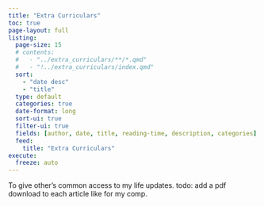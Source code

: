 ```yaml
---
title: "Extra Curriculars"
toc: true
page-layout: full
listing:
  page-size: 15
  # contents:
  #   - "../extra_curriculars/**/*.qmd"
  #   - "!../extra_curriculars/index.qmd"
  sort:
    - "date desc"
    - "title"
  type: default
  categories: true
  date-format: long
  sort-ui: true
  filter-ui: true
  fields: [author, date, title, reading-time, description, categories]
  feed:
    title: "Extra Curriculars"
execute:
  freeze: auto
---
```


To give other's common access to my life updates. todo: add a pdf download to each article like for my comp.
